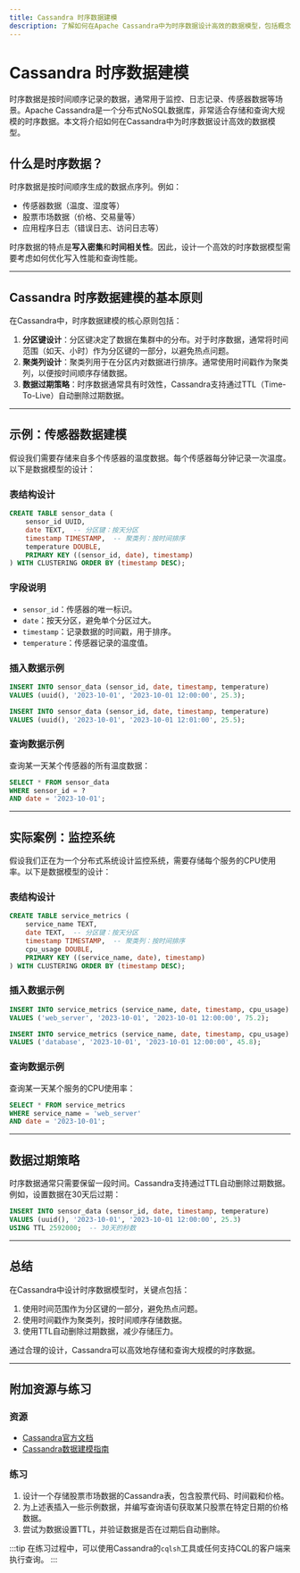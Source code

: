 ```yaml
---
title: Cassandra 时序数据建模
description: 了解如何在Apache Cassandra中为时序数据设计高效的数据模型，包括概念、实际案例和代码示例。
---
```


# Cassandra 时序数据建模

时序数据是按时间顺序记录的数据，通常用于监控、日志记录、传感器数据等场景。Apache Cassandra是一个分布式NoSQL数据库，非常适合存储和查询大规模的时序数据。本文将介绍如何在Cassandra中为时序数据设计高效的数据模型。

## 什么是时序数据？

时序数据是按时间顺序生成的数据点序列。例如：

- 传感器数据（温度、湿度等）
- 股票市场数据（价格、交易量等）
- 应用程序日志（错误日志、访问日志等）

时序数据的特点是**写入密集**和**时间相关性**。因此，设计一个高效的时序数据模型需要考虑如何优化写入性能和查询性能。

---

## Cassandra 时序数据建模的基本原则

在Cassandra中，时序数据建模的核心原则包括：

1. **分区键设计**：分区键决定了数据在集群中的分布。对于时序数据，通常将时间范围（如天、小时）作为分区键的一部分，以避免热点问题。
2. **聚类列设计**：聚类列用于在分区内对数据进行排序。通常使用时间戳作为聚类列，以便按时间顺序存储数据。
3. **数据过期策略**：时序数据通常具有时效性，Cassandra支持通过TTL（Time-To-Live）自动删除过期数据。

---

## 示例：传感器数据建模

假设我们需要存储来自多个传感器的温度数据。每个传感器每分钟记录一次温度。以下是数据模型的设计：

### 表结构设计

```sql
CREATE TABLE sensor_data (
    sensor_id UUID,
    date TEXT,  -- 分区键：按天分区
    timestamp TIMESTAMP,  -- 聚类列：按时间排序
    temperature DOUBLE,
    PRIMARY KEY ((sensor_id, date), timestamp)
) WITH CLUSTERING ORDER BY (timestamp DESC);
```

### 字段说明

- `sensor_id`：传感器的唯一标识。
- `date`：按天分区，避免单个分区过大。
- `timestamp`：记录数据的时间戳，用于排序。
- `temperature`：传感器记录的温度值。

### 插入数据示例

```sql
INSERT INTO sensor_data (sensor_id, date, timestamp, temperature)
VALUES (uuid(), '2023-10-01', '2023-10-01 12:00:00', 25.3);

INSERT INTO sensor_data (sensor_id, date, timestamp, temperature)
VALUES (uuid(), '2023-10-01', '2023-10-01 12:01:00', 25.5);
```

### 查询数据示例

查询某一天某个传感器的所有温度数据：

```sql
SELECT * FROM sensor_data
WHERE sensor_id = ?
AND date = '2023-10-01';
```

---

## 实际案例：监控系统

假设我们正在为一个分布式系统设计监控系统，需要存储每个服务的CPU使用率。以下是数据模型的设计：

### 表结构设计

```sql
CREATE TABLE service_metrics (
    service_name TEXT,
    date TEXT,  -- 分区键：按天分区
    timestamp TIMESTAMP,  -- 聚类列：按时间排序
    cpu_usage DOUBLE,
    PRIMARY KEY ((service_name, date), timestamp)
) WITH CLUSTERING ORDER BY (timestamp DESC);
```

### 插入数据示例

```sql
INSERT INTO service_metrics (service_name, date, timestamp, cpu_usage)
VALUES ('web_server', '2023-10-01', '2023-10-01 12:00:00', 75.2);

INSERT INTO service_metrics (service_name, date, timestamp, cpu_usage)
VALUES ('database', '2023-10-01', '2023-10-01 12:00:00', 45.8);
```

### 查询数据示例

查询某一天某个服务的CPU使用率：

```sql
SELECT * FROM service_metrics
WHERE service_name = 'web_server'
AND date = '2023-10-01';
```

---

## 数据过期策略

时序数据通常只需要保留一段时间。Cassandra支持通过TTL自动删除过期数据。例如，设置数据在30天后过期：

```sql
INSERT INTO sensor_data (sensor_id, date, timestamp, temperature)
VALUES (uuid(), '2023-10-01', '2023-10-01 12:00:00', 25.3)
USING TTL 2592000;  -- 30天的秒数
```

---

## 总结

在Cassandra中设计时序数据模型时，关键点包括：

1. 使用时间范围作为分区键的一部分，避免热点问题。
2. 使用时间戳作为聚类列，按时间顺序存储数据。
3. 使用TTL自动删除过期数据，减少存储压力。

通过合理的设计，Cassandra可以高效地存储和查询大规模的时序数据。

---

## 附加资源与练习

### 资源
- [Cassandra官方文档](https://cassandra.apache.org/doc/latest/)
- [Cassandra数据建模指南](https://www.datastax.com/dev/blog/basic-rules-of-cassandra-data-modeling)

### 练习
1. 设计一个存储股票市场数据的Cassandra表，包含股票代码、时间戳和价格。
2. 为上述表插入一些示例数据，并编写查询语句获取某只股票在特定日期的价格数据。
3. 尝试为数据设置TTL，并验证数据是否在过期后自动删除。

:::tip
在练习过程中，可以使用Cassandra的`cqlsh`工具或任何支持CQL的客户端来执行查询。
:::